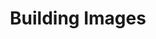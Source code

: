 ---
title: Building Images
description: This page is a work-in-progress.
sidebar:
    order: 2
    badge: "TODO"
---
